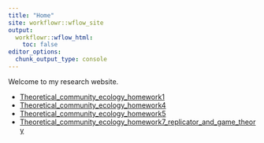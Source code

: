 ```yaml
---
title: "Home"
site: workflowr::wflow_site
output:
  workflowr::wflow_html:
    toc: false
editor_options:
  chunk_output_type: console
---
```


Welcome to my research website.

* [Theoretical_community_ecology_homework1](TCE_HW1.html)
* [Theoretical_community_ecology_homework4](TCE_HW4.html)
* [Theoretical_community_ecology_homework5](TCE_HW5.html)
* [Theoretical_community_ecology_homework7_replicator_and_game_theory](TCE_HW7.html)
